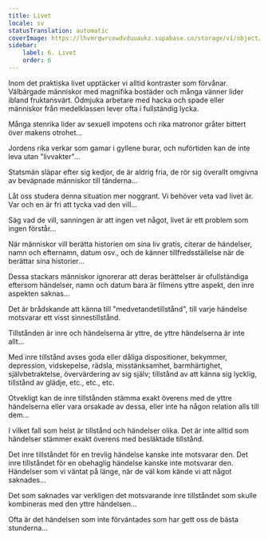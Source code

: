```yaml
---
title: Livet
locale: sv
statusTranslation: automatic
coverImage: https://lhvmrqwrcowdvduuaukz.supabase.co/storage/v1/object/public/strapi-uploads/small_cover-tratado-de-psicologia-revolucionaria.webp-5e15e1cec4e0ebebcde5d7fc7565d8fd.webp
sidebar:
    label: 6. Livet
    order: 6
---
```

Inom det praktiska livet upptäcker vi alltid kontraster som förvånar. Välbärgade människor med magnifika bostäder och många vänner lider ibland fruktansvärt. Ödmjuka arbetare med hacka och spade eller människor från medelklassen lever ofta i fullständig lycka.

Många stenrika lider av sexuell impotens och rika matronor gråter bittert över makens otrohet...

Jordens rika verkar som gamar i gyllene burar, och nuförtiden kan de inte leva utan "livvakter"...

Statsmän släpar efter sig kedjor, de är aldrig fria, de rör sig överallt omgivna av beväpnade människor till tänderna...

Låt oss studera denna situation mer noggrant. Vi behöver veta vad livet är. Var och en är fri att tycka vad den vill...

Säg vad de vill, sanningen är att ingen vet något, livet är ett problem som ingen förstår...

När människor vill berätta historien om sina liv gratis, citerar de händelser, namn och efternamn, datum osv., och de känner tillfredsställelse när de berättar sina historier...

Dessa stackars människor ignorerar att deras berättelser är ofullständiga eftersom händelser, namn och datum bara är filmens yttre aspekt, den inre aspekten saknas...

Det är brådskande att känna till "medvetandetillstånd", till varje händelse motsvarar ett visst sinnestillstånd.

Tillstånden är inre och händelserna är yttre, de yttre händelserna är inte allt...

Med inre tillstånd avses goda eller dåliga dispositioner, bekymmer, depression, vidskepelse, rädsla, misstänksamhet, barmhärtighet, självbetraktelse, övervärdering av sig själv; tillstånd av att känna sig lycklig, tillstånd av glädje, etc., etc., etc.

Otvekligt kan de inre tillstånden stämma exakt överens med de yttre händelserna eller vara orsakade av dessa, eller inte ha någon relation alls till dem...

I vilket fall som helst är tillstånd och händelser olika. Det är inte alltid som händelser stämmer exakt överens med besläktade tillstånd.

Det inre tillståndet för en trevlig händelse kanske inte motsvarar den. Det inre tillståndet för en obehaglig händelse kanske inte motsvarar den. Händelser som vi väntat på länge, när de väl kom kände vi att något saknades...

Det som saknades var verkligen det motsvarande inre tillståndet som skulle kombineras med den yttre händelsen...

Ofta är det händelsen som inte förväntades som har gett oss de bästa stunderna...

